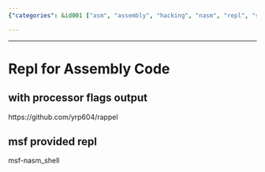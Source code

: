 ```yaml
---
{"categories": &id001 ["asm", "assembly", "hacking", "nasm", "repl", "self-learning"], "category": "Programming Languages", "date": "2023-12-22 23:52:59", "description": "This article discusses a Repl (Read-Eval-Print Loop) for Assembly code with processor flags output, developed by yrp604 and available on the GitHub repository named 'rappel'. Moreover, it introduces an msf provided Repl called 'msf-nasm_shell'.", "tags": *id001, "title": "Repl for Assembly Code"}

---
```


------

# Repl for Assembly Code

## with processor flags output
https://github.com/yrp604/rappel

## msf provided repl
msf-nasm_shell

